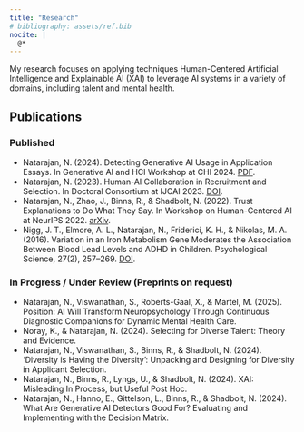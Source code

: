 ```yaml
---
title: "Research"
# bibliography: assets/ref.bib
nocite: |
  @*
---
```


My research focuses on applying techniques Human-Centered Artificial Intelligence and Explainable AI (XAI) to leverage AI systems in a variety of domains, including talent and mental health.

## Publications

### Published

- Natarajan, N. (2024). Detecting Generative AI Usage in Application Essays. In Generative AI and HCI Workshop at CHI 2024. [PDF](https://generativeaiandhci.github.io/papers/2024/genaichi2024_9.pdf).
- Natarajan, N. (2023). Human-AI Collaboration in Recruitment and Selection. In Doctoral Consortium at IJCAI 2023. [DOI](https://doi.org/10.24963/ijcai.2023/819).
- Natarajan, N., Zhao, J., Binns, R., & Shadbolt, N. (2022). Trust Explanations to Do What They Say. In Workshop on Human-Centered AI at NeurIPS 2022. [arXiv](https://arxiv.org/abs/2303.13526v1).
- Nigg, J. T., Elmore, A. L., Natarajan, N., Friderici, K. H., & Nikolas, M. A. (2016). Variation in an Iron Metabolism Gene Moderates the Association Between Blood Lead Levels and ADHD in Children. Psychological Science, 27(2), 257–269. [DOI](https://doi.org/10.1177/0956797615618365).

### In Progress / Under Review (Preprints on request)

- Natarajan, N., Viswanathan, S., Roberts-Gaal, X., & Martel, M. (2025). Position: AI Will Transform Neuropsychology Through Continuous Diagnostic Companions for Dynamic Mental Health Care.
- Noray, K., & Natarajan, N. (2024). Selecting for Diverse Talent: Theory and Evidence.
- Natarajan, N., Viswanathan, S., Binns, R., & Shadbolt, N. (2024). ‘Diversity is Having the Diversity’: Unpacking and Designing for Diversity in Applicant Selection.
- Natarajan, N., Binns, R., Lyngs, U., & Shadbolt, N. (2024). XAI: Misleading In Process, but Useful Post Hoc.
- Natarajan, N., Hanno, E., Gittelson, L., Binns, R., & Shadbolt, N. (2024). What Are Generative AI Detectors Good For? Evaluating and Implementing with the Decision Matrix.